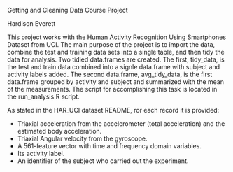 Getting and Cleaning Data Course Project

Hardison Everett

This project works with the Human Activity Recognition Using Smartphones Dataset from UCI.  The main purpose of the project is to import the data, combine the test and training data sets into a single table, and then tidy the data for analysis.  Two tidied data.frames are created.  The first, tidy_data, is the test and train data combined into a signle data.frame with subject and activity labels added.  The second data.frame, avg_tidy_data, is the first data.frame grouped by activity and subject and summarized with the mean of the measurements. The script for accomplishing this task is located in the run_analysis.R script.

As stated in the HAR_UCI dataset README, ror each record it is provided:

- Triaxial acceleration from the accelerometer (total acceleration) and the estimated body acceleration.
- Triaxial Angular velocity from the gyroscope. 
- A 561-feature vector with time and frequency domain variables. 
- Its activity label. 
- An identifier of the subject who carried out the experiment.

